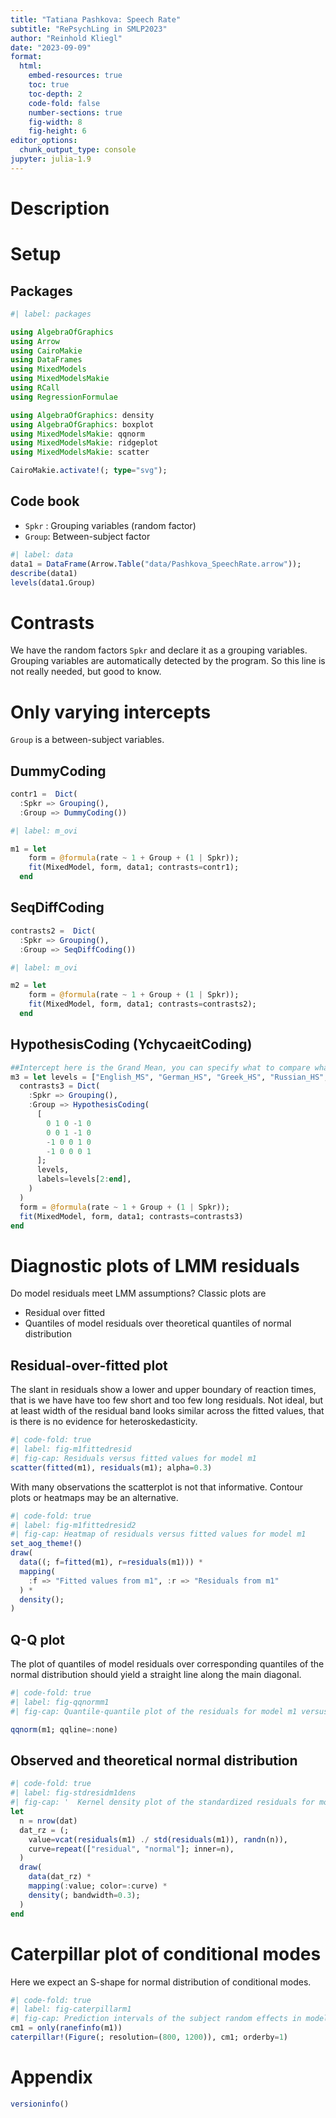 ```yaml
---
title: "Tatiana Pashkova: Speech Rate"
subtitle: "RePsychLing in SMLP2023"
author: "Reinhold Kliegl"
date: "2023-09-09"
format:
  html:
    embed-resources: true
    toc: true
    toc-depth: 2
    code-fold: false
    number-sections: true
    fig-width: 8
    fig-height: 6
editor_options:
  chunk_output_type: console
jupyter: julia-1.9
---
```


# Description


# Setup

## Packages

```julia
#| label: packages

using AlgebraOfGraphics
using Arrow
using CairoMakie
using DataFrames
using MixedModels
using MixedModelsMakie
using RCall
using RegressionFormulae

using AlgebraOfGraphics: density
using AlgebraOfGraphics: boxplot
using MixedModelsMakie: qqnorm
using MixedModelsMakie: ridgeplot
using MixedModelsMakie: scatter

CairoMakie.activate!(; type="svg");
```

## Code book

+ `Spkr` : Grouping variables (random factor)
+ `Group`:  Between-subject factor
  
```julia
#| label: data
data1 = DataFrame(Arrow.Table("data/Pashkova_SpeechRate.arrow"));
describe(data1)
levels(data1.Group)
```

# Contrasts

We have the random factors `Spkr` and declare it as a grouping variables.
Grouping variables are automatically detected by the program. 
So this line is not really needed, but good to know.

# Only varying intercepts

`Group` is a between-subject variables. 

## DummyCoding
```julia
contr1 =  Dict(
  :Spkr => Grouping(),
  :Group => DummyCoding())
```

```julia
#| label: m_ovi

m1 = let
    form = @formula(rate ~ 1 + Group + (1 | Spkr));
    fit(MixedModel, form, data1; contrasts=contr1);
  end
```

## SeqDiffCoding

```julia
contrasts2 =  Dict(
  :Spkr => Grouping(),
  :Group => SeqDiffCoding())
```

```julia
#| label: m_ovi

m2 = let
    form = @formula(rate ~ 1 + Group + (1 | Spkr));
    fit(MixedModel, form, data1; contrasts=contrasts2);
  end
```

## HypothesisCoding (YchycaeitCoding)

```julia
##Intercept here is the Grand Mean, you can specify what to compare what.
m3 = let levels = ["English_MS", "German_HS", "Greek_HS", "Russian_HS", "Turkish_HS"]
  contrasts3 = Dict(
    :Spkr => Grouping(),
    :Group => HypothesisCoding(
      [
        0 1 0 -1 0
        0 0 1 -1 0
        -1 0 0 1 0
        -1 0 0 0 1
      ];
      levels,
      labels=levels[2:end],
    )
  )
  form = @formula(rate ~ 1 + Group + (1 | Spkr));
  fit(MixedModel, form, data1; contrasts=contrasts3)
end
```

# Diagnostic plots of LMM residuals

Do model residuals meet LMM assumptions? Classic plots are

  - Residual over fitted
  - Quantiles of model residuals over theoretical quantiles of normal distribution

## Residual-over-fitted plot

The slant in residuals show a lower and upper boundary of reaction times, that is we have have too few short and too few long residuals. Not ideal, but at least width of the residual band looks similar across the fitted values, that is there is no evidence for heteroskedasticity.

```julia
#| code-fold: true
#| label: fig-m1fittedresid
#| fig-cap: Residuals versus fitted values for model m1
scatter(fitted(m1), residuals(m1); alpha=0.3)
```

With many observations the scatterplot is not that informative. Contour plots or heatmaps may be an alternative.

```julia
#| code-fold: true
#| label: fig-m1fittedresid2
#| fig-cap: Heatmap of residuals versus fitted values for model m1
set_aog_theme!()
draw(
  data((; f=fitted(m1), r=residuals(m1))) *
  mapping(
    :f => "Fitted values from m1", :r => "Residuals from m1"
  ) *
  density();
)
```

## Q-Q plot

The plot of quantiles of model residuals over corresponding quantiles of the normal distribution should yield a straight line along the main diagonal.

```julia
#| code-fold: true
#| label: fig-qqnormm1
#| fig-cap: Quantile-quantile plot of the residuals for model m1 versus a standard normal

qqnorm(m1; qqline=:none)
```


## Observed and theoretical normal distribution


```julia
#| code-fold: true
#| label: fig-stdresidm1dens
#| fig-cap: '  Kernel density plot of the standardized residuals for model m1 versus a  standard normal'
let
  n = nrow(dat)
  dat_rz = (;
    value=vcat(residuals(m1) ./ std(residuals(m1)), randn(n)),
    curve=repeat(["residual", "normal"]; inner=n),
  )
  draw(
    data(dat_rz) *
    mapping(:value; color=:curve) *
    density(; bandwidth=0.3);
  )
end
```

# Caterpillar plot of conditional modes

Here we expect an S-shape for normal distribution of conditional modes.

```julia
#| code-fold: true
#| label: fig-caterpillarm1
#| fig-cap: Prediction intervals of the subject random effects in model m1
cm1 = only(ranefinfo(m1))
caterpillar!(Figure(; resolution=(800, 1200)), cm1; orderby=1)
```

# Appendix
```julia
versioninfo()
```
